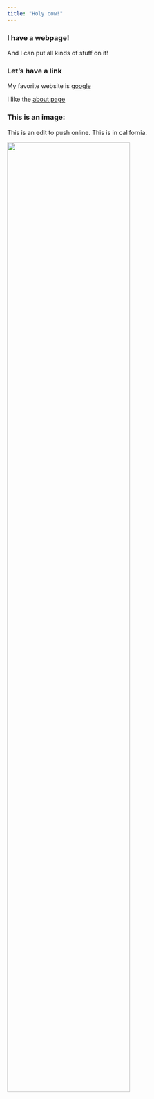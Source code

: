 ```yaml
---
title: "Holy cow!"
---
```


### I have a webpage!

And I can put all kinds of stuff on it!

### Let's have a link


My favorite website is [google](https://www.google.com)

I like the [about page](about.html)

### This is an image:

This is an edit to push online. This is in california.

<img src="images/image.png" style="width:75%">
